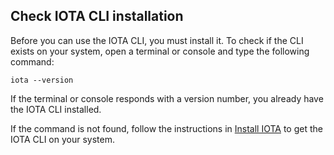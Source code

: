 ## Check IOTA CLI installation

Before you can use the IOTA CLI, you must install it. To check if the CLI exists on your system, open a terminal or console and type the following command:

```shell
iota --version
```

If the terminal or console responds with a version number, you already have the IOTA CLI installed.

If the command is not found, follow the instructions in [Install IOTA](/developer/getting-started/iota-install.mdx) to get the IOTA CLI on your system.